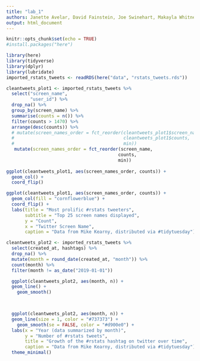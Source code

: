 ```yaml
---
title: "lab_1"
authors: Janette Avelar, David Fainstein, Joe Swinehart, Makayla Whitney
output: html_document
---
```


```r
knitr::opts_chunk$set(echo = TRUE)
#install.packages("here")
```

```r
library(here)
library(tidyverse)
library(dplyr)
library(lubridate)
imported_rstats_tweets <- readRDS(here("data", "rstats_tweets.rds"))
```

```r
cleantweets_plot1 <- imported_rstats_tweets %>% 
  select("screen_name",
         "user_id") %>% 
  drop_na() %>% 
  group_by(screen_name) %>% 
  summarise(counts = n()) %>%
  filter(counts > 1470) %>%
  arrange(desc(counts)) %>%
  # mutate(screen_names_order = fct_reorder(cleantweets_plot1$screen_name,
  #                                         cleantweets_plot1$counts,
  #                                         min))
   mutate(screen_names_order = fct_reorder(screen_name,
                                          counts,
                                          min))
  
ggplot(cleantweets_plot1, aes(screen_names_order, counts)) +
  geom_col() +
  coord_flip()


```

```r

ggplot(cleantweets_plot1, aes(screen_names_order, counts)) +
  geom_col(fill = "cornflowerblue") +
  coord_flip() +
  labs(title = "Most prolific #rstats tweeters",
       subtitle = "Top 25 screen names displayed",
       y = "Count",
       x = "Twitter Screen Name",
       caption = "Data from Mike Kearny, distributed via #tidytuesday")

```

```r
cleantweets_plot2 <- imported_rstats_tweets %>% 
  select(created_at, hashtags) %>% 
  drop_na() %>% 
  mutate(month = round_date(created_at, "month")) %>% 
  count(month) %>% 
  filter(month != as_date("2019-01-01"))

  ggplot(cleantweets_plot2, aes(month, n)) +
  geom_line() +
    geom_smooth()

  
```

```r
  ggplot(cleantweets_plot2, aes(month, n)) +
  geom_line(size = 1, color = "#737373") +
    geom_smooth(se = FALSE, color = "#d900e0") +
  labs(x = "Year (data summarized by month)",
       y = "Number of #rstats tweets",
       title = "Growth of the #rstats hashtag on twitter over time",
       caption = "Data from Mike Kearny, distributed via #tidytuesday") +
  theme_minimal()
```

